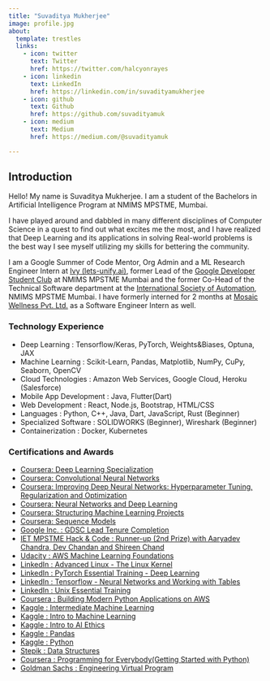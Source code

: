 ```yaml
---
title: "Suvaditya Mukherjee"
image: profile.jpg
about:
  template: trestles
  links:
    - icon: twitter
      text: Twitter
      href: https://twitter.com/halcyonrayes
    - icon: linkedin
      text: LinkedIn
      href: https://linkedin.com/in/suvadityamukherjee
    - icon: github
      text: Github
      href: https://github.com/suvadityamuk
    - icon: medium
      text: Medium
      href: https://medium.com/@suvadityamuk

---
```


## Introduction

Hello!
My name is Suvaditya Mukherjee. I am a student of the Bachelors in Artificial Intelligence Program at NMIMS MPSTME, Mumbai.

I have played around and dabbled in many different disciplines of Computer Science in a quest to find out what excites me the most, and I have realized that Deep Learning and its applications in solving Real-world problems is the best way I see myself utilizing my skills for bettering the community.

I am a Google Summer of Code Mentor, Org Admin and a ML Research Engineer Intern at [Ivy (lets-unify.ai)](https://lets-unify.ai), former Lead of the [Google Developer Student Club](https://www.gdscmpstme.com/) at NMIMS MPSTME Mumbai and the former Co-Head of the Technical Software department at the [International Society of Automation](http://www.isampstme.com/), NMIMS MPSTME Mumbai. I have formerly interned for 2 months at [Mosaic Wellness Pvt. Ltd.](https://www.mosaicwellness.in/) as a Software Engineer Intern as well.

### Technology Experience
- Deep Learning : Tensorflow/Keras, PyTorch, Weights&Biases, Optuna, JAX
- Machine Learning : Scikit-Learn, Pandas, Matplotlib, NumPy, CuPy, Seaborn, OpenCV
- Cloud Technologies : Amazon Web Services, Google Cloud, Heroku (Salesforce)
- Mobile App Development : Java, Flutter(Dart)
- Web Development : React, Node.js, Bootstrap, HTML/CSS
- Languages : Python, C++, Java, Dart, JavaScript, Rust (Beginner)
- Specialized Software : SOLIDWORKS (Beginner), Wireshark (Beginner)
- Containerization : Docker, Kubernetes


### Certifications and Awards
- [Coursera: Deep Learning Specialization](https://www.coursera.org/account/accomplishments/specialization/RLXRT8QWHZN2)
- [Coursera: Convolutional Neural Networks](https://www.coursera.org/account/accomplishments/verify/PYBNBXFS4TK6)
- [Coursera: Improving Deep Neural Networks: Hyperparameter Tuning, Regularization and Optimization](https://www.coursera.org/account/accomplishments/verify/CMPQ7SZLSQBS)
- [Coursera: Neural Networks and Deep Learning](https://www.coursera.org/account/accomplishments/verify/EQHLU5K2DYMU)
- [Coursera: Structuring Machine Learning Projects](https://www.coursera.org/account/accomplishments/verify/XLR9CYTTB9J9)
- [Coursera: Sequence Models](https://www.coursera.org/account/accomplishments/verify/3R58MGPDDYF9)
- [Google Inc. : GDSC Lead Tenure Completion](https://drive.google.com/file/d/180le75p_p0-xCk4xkAzDx5D4_EJG8nU_/view?usp=sharing)
- [IET MPSTME Hack & Code : Runner-up (2nd Prize) with Aaryadev Chandra, Dev Chandan and Shireen Chand](https://drive.google.com/file/d/1ys1NofeB3Gr_uQhpDu-oGS4-FqJdvE7K/view?usp=sharing)
- [Udacity : AWS Machine Learning Foundations](https://confirm.udacity.com/HUADLDYG)
- [LinkedIn : Advanced Linux - The Linux Kernel](https://www.linkedin.com/learning/certificates/428492acc39d9a3e87558a34b337b46ce98a7550feaa3b02bdb22305ed06e4af)
- [LinkedIn : PyTorch Essential Training - Deep Learning](https://www.linkedin.com/learning/certificates/34b95158ef547832798cf7bfdac306dc0db016ca097a5949bc0f51b457516cd7)
- [LinkedIn : Tensorflow - Neural Networks and Working with Tables](https://www.linkedin.com/learning/certificates/875695aa9b1fc0a833998bcd275dc5dee6e204c4c81404a513858b71770fcd32)
- [LinkedIn : Unix Essential Training](https://www.linkedin.com/learning/certificates/338bdb27a2486a1df2a3d1ad9308376a3a0f66639ffe16933c1bee506f45b28c)
- [Coursera : Building Modern Python Applications on AWS](https://www.coursera.org/account/accomplishments/certificate/G9NZGLCKL8AE)
- [Kaggle : Intermediate Machine Learning](https://www.kaggle.com/learn/certification/suvadityamukherjee/intermediate-machine-learning)
- [Kaggle : Intro to Machine Learning](https://www.kaggle.com/learn/certification/suvadityamukherjee/intro-to-machine-learning)
- [Kaggle : Intro to AI Ethics](https://www.kaggle.com/learn/certification/suvadityamukherjee/intro-to-ai-ethics)
- [Kaggle : Pandas](https://www.kaggle.com/learn/certification/suvadityamukherjee/pandas)
- [Kaggle : Python](https://www.kaggle.com/learn/certification/suvadityamukherjee/python)
- [Stepik : Data Structures](https://stepik.org/cert/1002155)
- [Coursera : Programming for Everybody(Getting Started with Python)](https://coursera.org/share/a169622c195bdededa9828c61e85e165)
- [Goldman Sachs : Engineering Virtual Program](https://insidesherpa.s3.amazonaws.com/completion-certificates/Goldman%20Sachs/NPdeQ43o8P9HJmJzg_Goldman%20Sachs_6jhMznkSmmCmSjBRe_completion_certificate.pdf)
